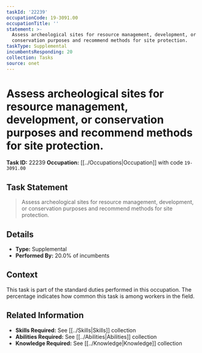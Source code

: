 ```yaml
---
taskId: '22239'
occupationCode: 19-3091.00
occupationTitle: ''
statement: >-
  Assess archeological sites for resource management, development, or
  conservation purposes and recommend methods for site protection.
taskType: Supplemental
incumbentsResponding: 20
collection: Tasks
source: onet
---
```

# Assess archeological sites for resource management, development, or conservation purposes and recommend methods for site protection.

**Task ID:** 22239
**Occupation:** [[../Occupations|Occupation]] with code `19-3091.00`

## Task Statement

> Assess archeological sites for resource management, development, or conservation purposes and recommend methods for site protection.

## Details

- **Type:** Supplemental
- **Performed By:** 20.0% of incumbents

## Context

This task is part of the standard duties performed in this occupation. The percentage indicates how common this task is among workers in the field.

## Related Information

- **Skills Required:** See [[../Skills|Skills]] collection
- **Abilities Required:** See [[../Abilities|Abilities]] collection
- **Knowledge Required:** See [[../Knowledge|Knowledge]] collection
